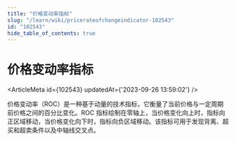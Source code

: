 ```yaml
---
title: "价格变动率指标"
slug: "/learn/wiki/pricerateofchangeindicator-102543"
id: "102543"
hide_table_of_contents: true
---
```



# 价格变动率指标

<ArticleMeta id={102543} updatedAt={'2023-09-26 13:59:02'} />
<div className='border-solid border-b border-t-0 my-4 border-[var(--ifm-color-gray-300)]' />

价格变动率（ROC）是一种基于动量的技术指标，它衡量了当前价格与一定周期前价格之间的百分比变化。ROC 指标绘制在零轴上，当价格变化向上时，指标向正区域移动，当价格变化向下时，指标向负区域移动。该指标可用于发现背离、超买和超卖条件以及中轴线交叉点。
